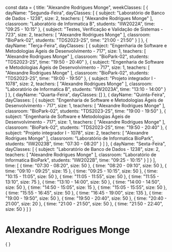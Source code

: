 const data = {
  title: "Alexandre Rodrigues Monge",
  weekClasses: [
    {
      dayName: "Segunda-Feira",
      dayClasses: [
        {
          subject: "Laboratório de Banco de Dados - 1238",
          size: 2,
          teachers: [
            "Alexandre Rodrigues Monge"
          ],
          classroom: "Laboratório de Informatica B",
          students: "IIW2022A",
          time: "09:25 - 10:15"
        },
        {
          subject: "Testes, Verificação e Validação de Sistemas - 723",
          size: 2,
          teachers: [
            "Alexandre Rodrigues Monge"
          ],
          classroom: "BioPark-02",
          students: "TDS2023-2S",
          time: "21:00 - 21:50"
        }
      ]
    },
    {
      dayName: "Terça-Feira",
      dayClasses: [
        {
          subject: "Engenharia de Software e Metodologias Ágeis de Desenvolvimento - 717",
          size: 1,
          teachers: [
            "Alexandre Rodrigues Monge"
          ],
          classroom: "BioPark-02",
          students: "TDS2023-2S",
          time: "19:50 - 20:40"
        },
        {
          subject: "Engenharia de Software e Metodologias Ágeis de Desenvolvimento - 717",
          size: 1,
          teachers: [
            "Alexandre Rodrigues Monge"
          ],
          classroom: "BioPark-02",
          students: "TDS2023-2S",
          time: "19:00 - 19:50"
        },
        {
          subject: "Projeto integrador I - 1078",
          size: 2,
          teachers: [
            "Alexandre Rodrigues Monge"
          ],
          classroom: "Laboratório de Informatica B",
          students: "IIW2023A",
          time: "13:10 - 14:00"
        }
      ]
    },
    {
      dayName: "Quarta-Feira",
      dayClasses: []
    },
    {
      dayName: "Quinta-Feira",
      dayClasses: [
        {
          subject: "Engenharia de Software e Metodologias Ágeis de Desenvolvimento - 717",
          size: 1,
          teachers: [
            "Alexandre Rodrigues Monge"
          ],
          classroom: "BioPark-02",
          students: "TDS2023-2S",
          time: "19:00 - 19:50"
        },
        {
          subject: "Engenharia de Software e Metodologias Ágeis de Desenvolvimento - 717",
          size: 1,
          teachers: [
            "Alexandre Rodrigues Monge"
          ],
          classroom: "BioPark-02",
          students: "TDS2023-2S",
          time: "19:50 - 20:40"
        },
        {
          subject: "Projeto integrador I - 1078",
          size: 2,
          teachers: [
            "Alexandre Rodrigues Monge"
          ],
          classroom: "Laboratório de Informatica BioPark",
          students: "IIW2023B",
          time: "07:30 - 08:20"
        }
      ]
    },
    {
      dayName: "Sexta-Feira",
      dayClasses: [
        {
          subject: "Laboratório de Banco de Dados - 1238",
          size: 2,
          teachers: [
            "Alexandre Rodrigues Monge"
          ],
          classroom: "Laboratório de Informatica BioPark",
          students: "IIW2022B",
          time: "09:25 - 10:15"
        }
      ]
    }
  ],
  time: [
    {
      time: "07:30 - 08:20",
      size: 50
    },
    {
      time: "08:20 - 09:10",
      size: 50
    },
    {
      time: "09:10 - 09:25",
      size: 15
    },
    {
      time: "09:25 - 10:15",
      size: 50
    },
    {
      time: "10:15 - 11:05",
      size: 50
    },
    {
      time: "11:05 - 11:55",
      size: 50
    },
    {
      time: "11:55 - 13:10",
      size: 75
    },
    {
      time: "13:10 - 14:00",
      size: 50
    },
    {
      time: "14:00 - 14:50",
      size: 50
    },
    {
      time: "14:50 - 15:05",
      size: 15
    },
    {
      time: "15:05 - 15:55",
      size: 50
    },
    {
      time: "15:55 - 16:45",
      size: 50
    },
    {
      time: "16:45 - 19:00",
      size: 135
    },
    {
      time: "19:00 - 19:50",
      size: 50
    },
    {
      time: "19:50 - 20:40",
      size: 50
    },
    {
      time: "20:40 - 21:00",
      size: 20
    },
    {
      time: "21:00 - 21:50",
      size: 50
    },
    {
      time: "21:50 - 22:40",
      size: 50
    }
  ]
}

# Alexandre Rodrigues Monge

<div>
    {
        <Grid
            title={data.title} 
            weekClasses={data.weekClasses} 
            time={data.time}
        />
    }
</div>